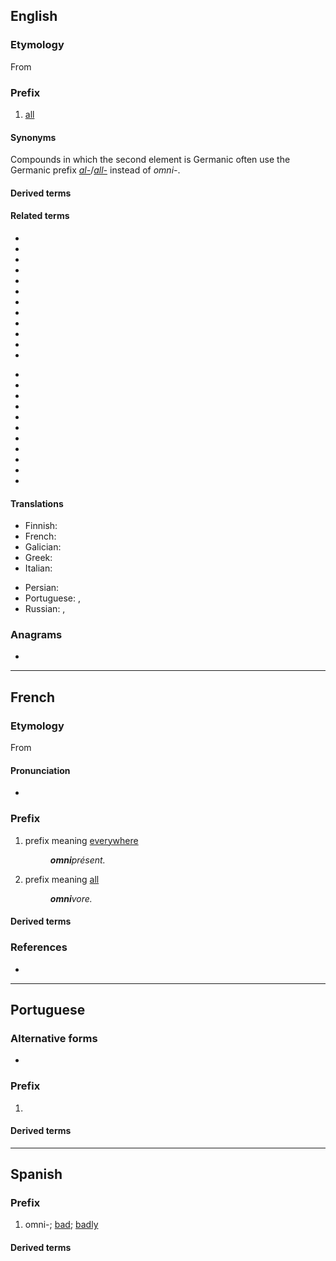 {{also|omni}}
==English==

===Etymology===
{{root|en|ine-pro|*h₃ep-}}
From {{etyl|la|en}} {{m|la|omnis|gloss=all}}

===Prefix===
{{en-prefix}}

# [[all]]

====Synonyms====
Compounds in which the second element is Germanic often use the Germanic prefix ''[[al-]]''/''[[all-]]'' instead of ''omni-''.

====Derived terms====
{{prefixsee|en}}

====Related terms====
{{top2}}
* {{l|en|omniarch}}
* {{l|en|omnibenevolence}}
* {{l|en|omnibenevolent}}
* {{l|en|omnibus}}
* {{l|en|omnichannel}}
* {{l|en|omnidirectional}}
* {{l|en|omnifarious}}
* {{l|en|omnigraph}}
* {{l|en|omniomni}}
* {{l|en|omnipotence}}
* {{l|en|omnipotent}}
* {{l|en|omnipresence}}
{{mid2}}
* {{l|en|omnipresent}}
* {{l|en|omni-range}}
* {{l|en|omniscience}}
* {{l|en|omniscient}}
* {{l|en|omnisexual}}
* {{l|en|omnishambles}}
* {{l|en|omnivore}}
* {{l|en|omnivorous}}
* {{l|en|omniverse}}
* {{l|en|omnividence}}
* {{l|en|omnivident}}
{{bottom}}

====Translations====
{{trans-top|all}}
* Finnish: {{t|fi|kaikki-}}
* French: {{t+|fr|omni-}}
* Galician: {{t+|gl|omni-}}
* Greek: {{t+|el|παν-|sc=Grek}}
* Italian: {{t|it|omni-}}
{{trans-mid}}
* Persian: {{t|fa|ویسپ|tr=visp}}
* Portuguese: {{t+|pt|oni-}}, {{t+|pt|omni-}}
* Russian: {{t|ru|все-}}, {{t|ru|везде-}}
{{trans-bottom}}

===Anagrams===
* {{anagrams|en|a=imno|Moni|mino}}

----

==French==

===Etymology===
From {{etyl|la|fr}} {{m|la|omnis||all}}

====Pronunciation====
* {{fr-IPA}}

===Prefix===
{{fr-prefix}}

# prefix meaning [[everywhere]]
#: '''''omni'''présent.''
# prefix meaning [[all]]
#: '''''omni'''vore.''

====Derived terms====
{{prefixsee|fr}}
{{der3|fr|omnibus
|omnipotence
|omnipotent
|omnipraticien
|omniscience
|omniscient
|omniscope
|omnitonique
|omnivore
}}

===References===
* {{R:TLFi}}

----

==Portuguese==

===Alternative forms===
* {{alter|pt|oni-||Brazil}}

===Prefix===
{{head|pt|prefix}} {{tlb|pt|European Portuguese spelling}}

# {{l|en|omni-}} {{gloss|all}}

====Derived terms====
{{prefixsee|pt}}

----

==Spanish==

===Prefix===
{{head|es|prefix}}

# omni-; [[bad]]; [[badly]]

====Derived terms====
{{prefixsee|es}}